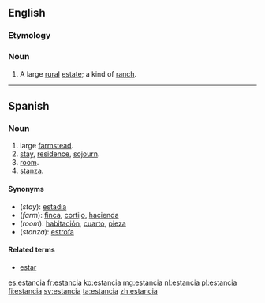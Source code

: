 {{also|estância|Estância}}
==English==

===Etymology===
{{etyl|es|en}}

===Noun===
{{en-noun}}
{{wikipedia}}
# {{context|of Latin America|lang=en}} A large [[rural]] [[estate]]; a kind of [[ranch]].
----

==Spanish==

===Noun===
{{es-noun|f}}

# large [[farmstead]].
# [[stay]], [[residence]], [[sojourn]].
# [[room]].
# [[stanza]].

====Synonyms====
*(''stay''): [[estadía]]
*(''farm''): [[finca]], [[cortijo]], [[hacienda]]
*(''room''): [[habitación]], [[cuarto]], [[pieza]]
*(''stanza''): [[estrofa]]

====Related terms====
* [[estar]]

[[es:estancia]]
[[fr:estancia]]
[[ko:estancia]]
[[mg:estancia]]
[[nl:estancia]]
[[pl:estancia]]
[[fi:estancia]]
[[sv:estancia]]
[[ta:estancia]]
[[zh:estancia]]